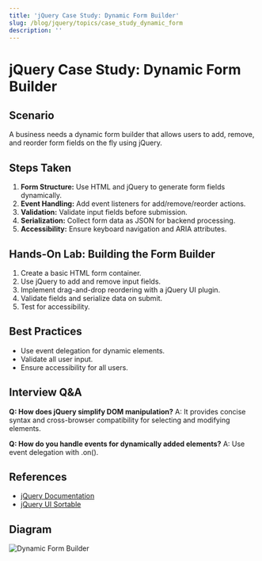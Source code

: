 ```yaml
---
title: 'jQuery Case Study: Dynamic Form Builder'
slug: /blog/jquery/topics/case_study_dynamic_form
description: ''
---
```

# jQuery Case Study: Dynamic Form Builder

## Scenario
A business needs a dynamic form builder that allows users to add, remove, and reorder form fields on the fly using jQuery.

## Steps Taken
1. **Form Structure:** Use HTML and jQuery to generate form fields dynamically.
2. **Event Handling:** Add event listeners for add/remove/reorder actions.
3. **Validation:** Validate input fields before submission.
4. **Serialization:** Collect form data as JSON for backend processing.
5. **Accessibility:** Ensure keyboard navigation and ARIA attributes.

## Hands-On Lab: Building the Form Builder
1. Create a basic HTML form container.
2. Use jQuery to add and remove input fields.
3. Implement drag-and-drop reordering with a jQuery UI plugin.
4. Validate fields and serialize data on submit.
5. Test for accessibility.

## Best Practices
- Use event delegation for dynamic elements.
- Validate all user input.
- Ensure accessibility for all users.

## Interview Q&A
**Q: How does jQuery simplify DOM manipulation?**
A: It provides concise syntax and cross-browser compatibility for selecting and modifying elements.

**Q: How do you handle events for dynamically added elements?**
A: Use event delegation with .on().

## References
- [jQuery Documentation](https://api.jquery.com/)
- [jQuery UI Sortable](https://jqueryui.com/sortable/)

## Diagram
![Dynamic Form Builder](https://jqueryui.com/resources/demos/sortable/images/drag-drop-form.png)
